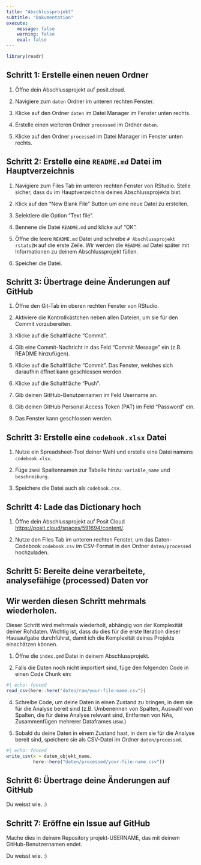 ```yaml
---
title: "Abschlussprojekt"
subtitle: "Dokumentation"
execute:
    message: false
    warning: false
    eval: false
---
```


```r
library(readr)
```


## Schritt 1: Erstelle einen neuen Ordner

1. Öffne dein Abschlussprojekt auf posit.cloud.

2. Navigiere zum `daten` Ordner im unteren rechten Fenster.

3. Klicke auf den Ordner `daten` im Datei Manager im Fenster unten rechts.

4. Erstelle einen weiteren Ordner `processed` im Ordner `daten`.

5. Klicke auf den Ordner `processed` im Datei Manager im Fenster unten rechts.

## Schritt 2: Erstelle eine `README.md` Datei im Hauptverzeichnis 

1. Navigiere zum Files Tab im unteren rechten Fenster von RStudio. Stelle sicher, dass du im Hauptverzeichnis deines Abschlussprojekts bist.

2. Klick auf den "New Blank File" Button um eine neue Datei zu erstellen.

3. Selektiere die Option "Text file".

4. Bennene die Datei `README.md` und klicke auf "OK". 

5. Öffne die leere `README.md` Datei und schreibe `# Abschlussprojekt rstatsZH` auf die erste Zeile. Wir werden die `README.md` Datei später mit Informationen zu deinem Abschlussprojekt füllen.

6. Speicher die Datei.

## Schritt 3: Übertrage deine Änderungen auf GitHub

1. Öffne den Git-Tab im oberen rechten Fenster von RStudio.

2. Aktiviere die Kontrollkästchen neben allen Dateien, um sie für den Commit vorzubereiten.

3. Klicke auf die Schaltfläche "Commit".

4. Gib eine Commit-Nachricht in das Feld "Commit Message" ein (z.B. README hinzufügen).

5. Klicke auf die Schaltfläche "Commit". Das Fenster, welches sich daraufhin öffnet kann geschlossen werden.

6. Klicke auf die Schaltfläche "Push".

7. Gib deinen GitHub-Benutzernamen im Feld Username an. 

8. Gib [deinen GitHub Personal Access Token (PAT)]{.highlight-yellow} im Feld ["Password"]{.highlight-yellow} ein.

9. Das Fenster kann geschlossen werden.

## Schritt 3: Erstelle eine `codebook.xlsx` Datei

1. Nutze ein Spreadsheet-Tool deiner Wahl und erstelle eine Datei namens `codebook.xlsx`.

2. Füge zwei Spaltennamen zur Tabelle hinzu: `variable_name` und `beschreibung`.

3. Speichere die Datei auch als  `codebook.csv`. 

## Schritt 4: Lade das Dictionary hoch

1. Öffne dein Abschlussprojekt auf Posit Cloud <https://posit.cloud/spaces/591694/content/>.

2. Nutze den Files Tab im unteren rechten Fenster, um das Daten-Codebook `codebook.csv` im CSV-Format in den Ordner `daten/processed` hochzuladen.

## Schritt 5: Bereite deine verarbeitete, analysefähige (processed) Daten vor

::: callout-important
## Wir werden diesen Schritt mehrmals wiederholen.
Dieser Schritt wird mehrmals wiederholt, abhängig von der Komplexität deiner Rohdaten. Wichtig ist, dass du dies für die erste Iteration dieser Hausaufgabe durchführst, damit ich die Komplexität deines Projekts einschätzen können.
:::
 
1. Öffne die `index.qmd` Datei in deinem Abschlussprojekt.

2. Falls die Daten noch nicht importiert sind, füge den folgenden Code in einen Code Chunk ein:

```r
#| echo: fenced
read_csv(here::here("daten/raw/your-file-name.csv"))
```

4. Schreibe Code, um deine Daten in einen Zustand zu bringen, in dem sie für die Analyse bereit sind (z.B. Umbenennen von Spalten, Auswahl von Spalten, die für deine Analyse relevant sind, Entfernen von NAs, Zusammenfügen mehrerer Dataframes usw.)

5. Sobald du deine Daten in einem Zustand hast, in dem sie für die Analyse bereit sind, speichere sie als CSV-Datei im Ordner `daten/processed`.

```r
#| echo: fenced
write_csv(x = daten_objekt_name, 
          here::here("daten/processed/your-file-name.csv"))
```

## Schritt 6: Übertrage deine Änderungen auf GitHub

Du weisst wie. :) 

## Schritt 7: Eröffne ein Issue auf GitHub

Mache dies in deinem Repository [projekt-USERNAME]{.highlight-yellow}, das mit deinem GitHub-Benutzernamen endet.

Du weisst wie. :)


